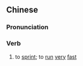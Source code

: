 {{also|飞奔}}
==Chinese==
{{zh-forms|s=飞奔}}

===Pronunciation===
{{zh-pron
|m=fēibēn
|mn=hui-pun
|cat=v
}}

===Verb===
{{zh-verb}}

# {{lb|zh|literary}} to [[sprint]]; to [[run]] [[very]] [[fast]]